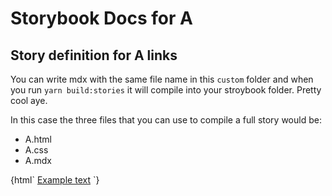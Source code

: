 

# Storybook Docs for A

<Meta title="custom/A" />

## Story definition for A links

You can write mdx with the same file name in this `custom` folder and when you run `yarn build:stories` it will compile into your stroybook folder. Pretty cool aye.

In this case the three files that you can use to compile a full story would be:

- A.html
- A.css
- A.mdx

<Preview>
  <Story name="A" height="100px">
    {html` <a class="g-link example" href="example"> Example text</a> `}
  </Story>
</Preview>
